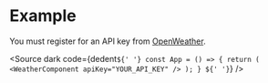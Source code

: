 
<Meta title="Getting Started/Example" />

# Example

You must register for an API key from [OpenWeather](https://openweathermap.org/api).

<Source
  dark
  code={dedent`
${' '}
const App = () => {
  return (
    <WeatherComponent apiKey="YOUR_API_KEY" />
  );
}
${' '}
`}
/>
